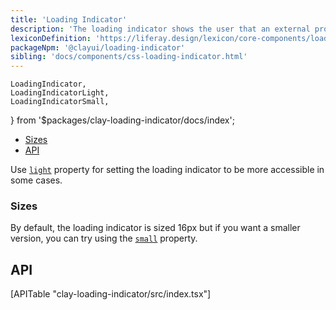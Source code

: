```yaml
---
title: 'Loading Indicator'
description: 'The loading indicator shows the user that an external process, like a connection, is being executed.'
lexiconDefinition: 'https://liferay.design/lexicon/core-components/loading-indicator/'
packageNpm: '@clayui/loading-indicator'
sibling: 'docs/components/css-loading-indicator.html'
---
```


	LoadingIndicator,
	LoadingIndicatorLight,
	LoadingIndicatorSmall,
} from '$packages/clay-loading-indicator/docs/index';

<div class="nav-toc-absolute">
<div class="nav-toc">

-   [Sizes](#sizes)
-   [API](#api)

</div>
</div>

<LoadingIndicator />

Use [`light`](#api-light) property for setting the loading indicator to be more accessible in some cases.

<LoadingIndicatorLight />

### Sizes

By default, the loading indicator is sized 16px but if you want a smaller version, you can try using the [`small`](#api-small) property.

<LoadingIndicatorSmall />

## API

<div>[APITable "clay-loading-indicator/src/index.tsx"]</div>
